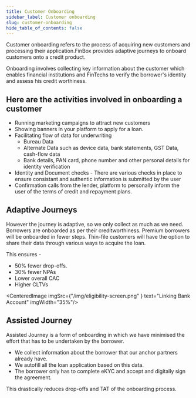 ```yaml
---
title: Customer Onboarding
sidebar_label: Customer onboarding
slug: customer-onboarding
hide_table_of_contents: false
---
```



Customer onboarding refers to the process of acquiring new customers and processing their application.FinBox provides adaptive journeys to onboard customers onto a credit product. 

Onboarding involves collecting key information about the customer which enables financial institutions and FinTechs to verify the borrower's identity and assess his credit worthiness.


## Here are the activities involved in onboarding a customer

* Running marketing campaigns to attract new customers
* Showing banners in your platform to apply for a loan.
* Facilitating flow of data for underwriting   
    * Bureau Data
    * Alternate Data such as device data, bank statements, GST Data, cash-flow data
    * Bank details, PAN card, phone number and other personal details for identity verification
* Identity and Document checks - There are various checks in place to ensure consistant and authentic information is submitted by the user
* Confirmation calls from the lender, platform to personally inform the user of the terms of credit and repayment plans.


## Adaptive Journeys
However the journey is adaptive, so we only collect as much as we need. Borrowers are onboarded as per their creditworthiness. 
Premium borrowers will be onboarded in fewer steps. 
Thin-file customers will have the option to share their data through various ways to acquire the loan.

This ensures -
* 50% fewer drop-offs.
* 30% fewer NPAs
* Lower overall CAC
* Higher CLTVs



<CenteredImage  imgSrc={"/img/eligibility-screen.png" } text="Linking Bank Account" imgWidth="35%"/>


## Assisted Journey

Assisted Journey is a form of onboarding in which we have minimised the effort that has to be undertaken by the borrower.

* We collect information about the borrower that our anchor partners already have.
* We autofill all the loan application based on this data.
* The borrower only has to complete eKYC and accept and digitally sign the agreement.

This drastically reduces drop-offs and TAT of the onboarding process.





